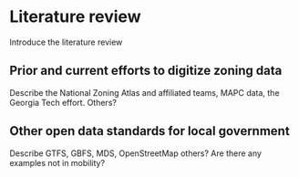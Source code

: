 # Literature review

Introduce the literature review

## Prior and current efforts to digitize zoning data 

Describe the National Zoning Atlas and affiliated teams, MAPC data, the Georgia Tech
effort. Others?

## Other open data standards for local government

Describe GTFS, GBFS, MDS, OpenStreetMap others? Are there any examples not in mobility? 
